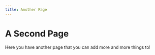 ```yaml
---
title: Another Page
---
```


# A Second Page

Here you have another page that you can add more and more things to!
